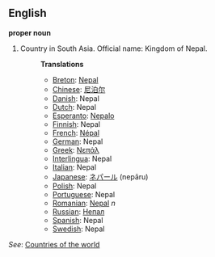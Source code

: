 ==English==

'''proper noun'''

# Country in South Asia. Official name: Kingdom of Nepal.
#:'''Translations'''
#:*[[Breton]]: [[Nepal]]
#:*[[Chinese]]: [[尼泊尔]]
#:*[[Danish]]: Nepal
#:*[[Dutch]]: Nepal
#:*[[Esperanto]]: [[Nepalo]]
#:*[[Finnish]]: Nepal
#:*[[French]]: [[Népal]]
#:*[[German]]: Nepal
#:*[[Greek]]: [[Νεπάλ]]
#:*[[Interlingua]]: Nepal
#:*[[Italian]]: Nepal
#:*[[Japanese]]: [[ネパール]] (nepāru)
#:*[[Polish]]: Nepal
#:*[[Portuguese]]: Nepal
#:*[[Romanian]]: [[Nepal]] ''n''
#:*[[Russian]]: [[Непал]]
#:*[[Spanish]]: Nepal
#:*[[Swedish]]: Nepal

''See'': [[Countries of the world]]
